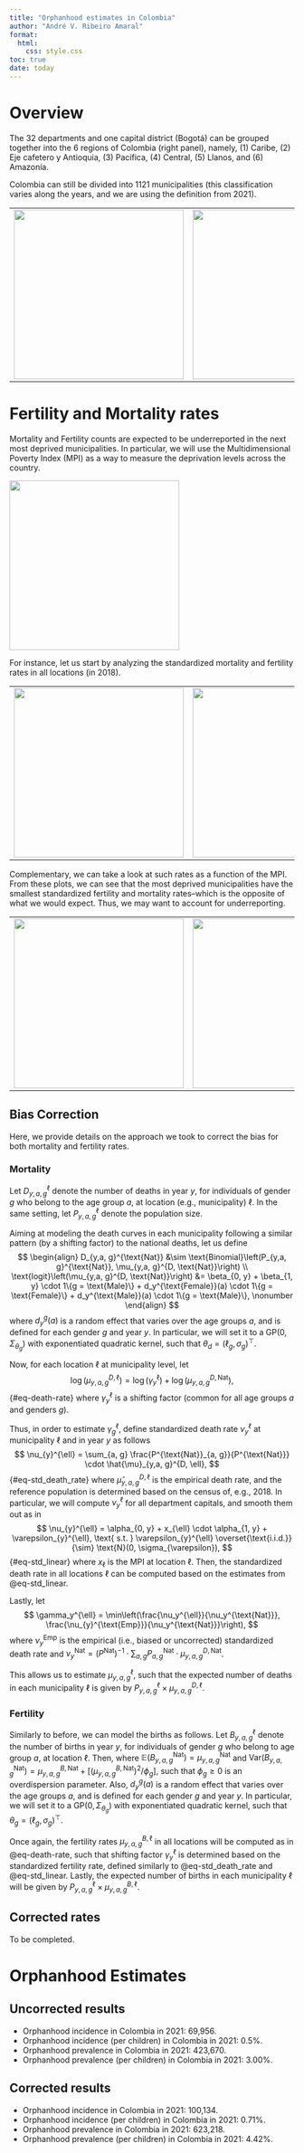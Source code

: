 ```yaml
---
title: "Orphanhood estimates in Colombia"
author: "André V. Ribeiro Amaral"
format:
  html:
    css: style.css
toc: true
date: today
---
```


# Overview

The 32 departments and one capital district (Bogotá) can be grouped together into the 6 regions of Colombia (right panel), namely, (1) Caribe, (2) Eje cafetero y Antioquia, (3) Pacífica, (4) Central, (5) Llanos, and (6) Amazonía.

Colombia can still be divided into 1121 municipalities (this classification varies along the years, and we are using the definition from 2021).

| | |
|-|-|
| ![](images/map1.png){height="300"} | ![](images/map2.png){height="300"} |

# Fertility and Mortality rates

Mortality and Fertility counts are expected to be underreported in the next most deprived municipalities. In particular, we will use the Multidimensional Poverty Index (MPI) as a way to measure the deprivation levels across the country.

![](images/MPI.jpeg){height="300"}

For instance, let us start by analyzing the standardized mortality and fertility rates in all locations (in 2018).

| | |
|-|-|
| ![](images/std_mortality_comparison_map_raw.jpeg){height="300"} | ![](images/std_fertility_comparison_map_raw.jpeg){height="300"} |

Complementary, we can take a look at such rates as a function of the MPI. From these plots, we can see that the most deprived municipalities have the smallest standardized fertility and mortality rates--which is the opposite of what we would expect. Thus, we may want to account for underreporting.

| | |
|-|-|
| ![](images/std_mortality_comparison_raw.jpeg){height="300"} | ![](images/std_fertility_comparison_raw.jpeg){height="300"} |

## Bias Correction

Here, we provide details on the approach we took to correct the bias for both mortality and fertility rates.

### Mortality

Let $D_{y,a, g}^{\ell}$ denote the number of deaths in year $y$, for individuals of gender $g$ who belong to the age group $a$, at location (e.g., municipality) $\ell$. In the same setting, let $P_{y,a, g}^{\ell}$ denote the population size.

Aiming at modeling the death curves in each municipality following a similar pattern (by a shifting factor) to the national deaths, let us define 
$$
\begin{align} 
     D_{y,a, g}^{\text{Nat}} &\sim \text{Binomial}\left(P_{y,a, g}^{\text{Nat}}, \mu_{y,a, g}^{D, \text{Nat}}\right) \\
     \text{logit}\left(\mu_{y,a, g}^{D, \text{Nat}}\right) &= \beta_{0, y} + \beta_{1, y} \cdot 1\{g = \text{Male}\} + d_y^{\text{Female}}(a) \cdot 1\{g = \text{Female}\} + d_y^{\text{Male}}(a) \cdot 1\{g = \text{Male}\}, \nonumber
\end{align}
$$
where $d_y^{g}(a)$ is a random effect that varies over the age groups $a$, and is defined for each gender $g$ and year $y$. In particular, we will set it to a $\text{GP}(0, \Sigma_{\theta_g})$ with exponentiated quadratic kernel, such that $\theta_d = (\ell_g, \sigma_g)^{\top}$.


Now, for each location $\ell$ at municipality level, let 
$$
\log\left(\mu_{y,a, g}^{D, \ell}\right) = \log\left(\gamma_{y}^{\ell}\right) + \log\left(\mu_{y,a, g}^{D, \text{Nat}}\right),
$$ {#eq-death-rate}
where $\gamma_{y}^{\ell}$ is a shifting factor (common for all age groups $a$ and genders $g$).

Thus, in order to estimate $\gamma_{g}^{\ell}$, define standardized death rate $\nu_{y}^{\ell}$ at municipality $\ell$ and in year $y$ as follows
$$
\nu_{y}^{\ell} = \sum_{a, g} \frac{P^{\text{Nat}}_{a, g}}{P^{\text{Nat}}} \cdot \hat{\mu}_{y,a, g}^{D, \ell},
$$ {#eq-std_death_rate}
where $\hat{\mu}_{y,a, g}^{D, \ell}$ is the empirical death rate, and the reference population is determined based on the census of, e.g., 2018. In particular, we will compute $\nu_{y}^{\ell}$ for all department capitals, and smooth them out as in
$$
\nu_{y}^{\ell} = \alpha_{0, y} + x_{\ell} \cdot \alpha_{1, y} + \varepsilon_{y}^{\ell}, \text{ s.t. } \varepsilon_{y}^{\ell} \overset{\text{i.i.d.}}{\sim} \text{N}(0, \sigma_{\varepsilon}),
$$ {#eq-std_linear}
where $x_{\ell}$ is the MPI at location $\ell$. Then, the standardized death rate in all locations $\ell$ can be computed based on the estimates from @eq-std_linear.

Lastly, let
$$
\gamma_y^{\ell} = \min\left(\frac{\nu_y^{\ell}}{\nu_y^{\text{Nat}}}, \frac{\nu_{y}^{\text{Emp}}}{\nu_y^{\text{Nat}}}\right),
$$
where $\nu_{y}^{\text{Emp}}$ is the empirical (i.e., biased or uncorrected) standardized death rate and $\nu_y^{\text{Nat}} = \left(P^{\text{Nat}}\right)^{-1} \cdot \sum_{a, g} P^{\text{Nat}}_{a, g} \cdot \mu_{y,a, g}^{D, \text{Nat}}$.

This allows us to estimate $\mu_{y,a, g}^{\ell}$, such that the expected number of deaths in each municipality $\ell$ is given by $P_{y, a, g}^{\ell} \times \mu_{y, a, g}^{D, \ell}$.

### Fertility

Similarly to before, we can model the births as follows. Let $B^{\ell}_{y, a, g}$ denote the number of births in year $y$, for individuals of gender $g$ who belong to age group $a$, at location $\ell$. Then,
\begin{align} \label{eq:national-birth}
     B_{y,a, g}^{\text{Nat}} &\sim \text{Negative Binomial}\left(\mu_{y,a, g}^{B, \text{Nat}}, \phi_g\right) \\
     \text{log}\left(\mu_{y,a, g}^{B, \text{Nat}}\right) &= \beta_{0, y}^g + d_y^g(a) \nonumber
\end{align}
where $\mathbb{E}(B_{y,a, g}^{\text{Nat}}) = \mu_{y,a, g}^{\text{Nat}}$ and $\text{Var}(B_{y,a, g}^{\text{Nat}}) = \mu_{y,a, g}^{B, \text{Nat}} + \left[\left(\mu_{y,a, g}^{B, \text{Nat}}\right)^2 /\phi_g\right]$, such that $\phi_g \geq 0$ is an overdispersion parameter. Also, $d_y^{g}(a)$ is a random effect that varies over the age groups $a$, and is defined for each gender $g$ and year $y$. In particular, we will set it to a $\text{GP}(0, \Sigma_{\theta_g})$ with exponentiated quadratic kernel, such that $\theta_g = (\ell_g, \sigma_g)^{\top}$.

Once again, the fertility rates $\mu_{y,a, g}^{B, \ell}$ in all locations will be computed as in @eq-death-rate, such that shifting factor $\gamma_{y}^{\ell}$ is determined based on the standardized fertility rate, defined similarly to @eq-std_death_rate and @eq-std_linear. Lastly, the expected number of births in each municipality $\ell$ will be given by $P_{y, a, g}^{\ell} \times \mu_{y, a, g}^{B, \ell}$. 

## Corrected rates

To be completed. 

# Orphanhood Estimates

## Uncorrected results

- Orphanhood incidence in Colombia in 2021: 69,956.
- Orphanhood incidence (per children) in Colombia in 2021: 0.5%.
- Orphanhood prevalence in Colombia in 2021: 423,670.
- Orphanhood prevalence (per children) in Colombia in 2021: 3.00%.

## Corrected results

- Orphanhood incidence in Colombia in 2021: 100,134.
- Orphanhood incidence (per children) in Colombia in 2021: 0.71%.
- Orphanhood prevalence in Colombia in 2021: 623,218.
- Orphanhood prevalence (per children) in Colombia in 2021: 4.42%.


